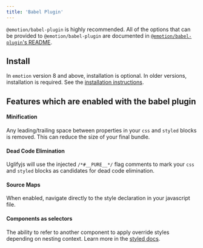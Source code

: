 ```yaml
---
title: 'Babel Plugin'
---
```


`@emotion/babel-plugin` is highly recommended. All of the options that can be provided to `@emotion/babel-plugin` are documented in [`@emotion/babel-plugin`'s README](https://github.com/emotion-js/emotion/tree/main/packages/babel-plugin).

## Install

In `emotion` version 8 and above, installation is optional. In older versions, installation is required. See the [installation instructions](/docs/install.mdx).

## Features which are enabled with the babel plugin

#### Minification

Any leading/trailing space between properties in your `css` and `styled` blocks is removed. This can reduce the size of your final bundle.

#### Dead Code Elimination

Uglifyjs will use the injected `/*#__PURE__*/` flag comments to mark your `css` and `styled` blocks as candidates for dead code elimination.

#### Source Maps

When enabled, navigate directly to the style declaration in your javascript file.

#### Components as selectors

The ability to refer to another component to apply override styles depending on nesting context. Learn more in the [styled docs](/docs/styled.mdx#targeting-another-emotion-component).
